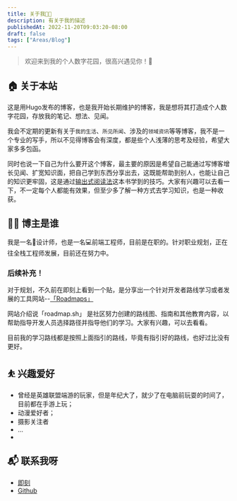 ```yaml
---
title: 关于我👨‍💻
description: 有关于我的描述
publishedAt: 2022-11-20T09:03:20-08:00
draft: false
tags: ["Areas/Blog"]
---
```


> 欢迎来到我的个人数字花园，很高兴遇见你！🤝

## 🏠 关于本站
这是用Hugo发布的博客，也是我开始长期维护的博客，我是想将其打造成个人数字花园，存放我的笔记、想法、见闻。

我会不定期的更新有关于`我的生活`、`所见所闻`、涉及的`领域资讯`等等博客，我不是一个专业的写手，所以不见得博客会有深度，都是些个人浅薄的思考及经验，希望大家多多包函。

同时也说一下自己为什么要开这个博客，最主要的原因是希望自己能通过写博客增长见闻、扩宽知识面，把自己学到东西分享出去，这既能帮助到别人，也能让自己的知识更牢固，这是通过[输出式阅读法](https://book.douban.com/subject/35806965/)这本书学到的技巧。大家有兴趣可以去看一下，不一定每个人都能有效果，但至少多了解一种方式去学习知识，也是一种收获。

## 👨‍💻 博主是谁
我是一名🎨设计师，也是一名💻前端工程师，目前是在职的。针对职业规划，正在往全栈工程师发展，目前还在努力中。

### 后续补充！
对于规划，不久前在即刻上看到一个贴，是分享出一个针对开发者路线学习或者发展的工具网站--[「Roadmaps」](https://roadmap.sh/)

网站介绍说「roadmap.sh」 是社区努力创建的路线图、指南和其他教育内容，以帮助指导开发人员选择路径并指导他们的学习。大家有兴趣，可以去看看。

目前我的学习路线都是按照上面指引的路线，毕竟有指引好的路线，也好过比没有更好。

## ⛹ 兴趣爱好
- 曾经是英雄联盟端游的玩家，但是年纪大了，就少了在电脑前玩耍的时间了，目前都在手游上玩；
- 动漫爱好者；
- 摄影关注者
- ...
- 
## 📬 联系我呀
- [即刻](https://m.okjike.com/users/3E16199A-C337-48DA-B5D9-6B6C60248BFE?ref=PROFILE_CARD&utm_source=user_card)
- [Github](https://github.com/qinjo)
